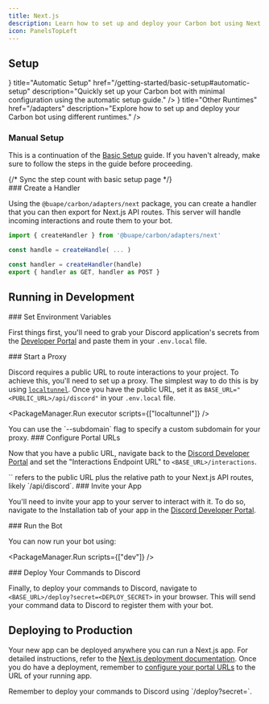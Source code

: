 ```yaml
---
title: Next.js
description: Learn how to set up and deploy your Carbon bot using Next.js, including development and production environments.
icon: PanelsTopLeft
---
```



## Setup

<Cards>
    <Card
        icon={<Workflow />}
        title="Automatic Setup"
        href="/getting-started/basic-setup#automatic-setup"
        description="Quickly set up your Carbon bot with minimal configuration using the automatic setup guide."
    />
    <Card
        icon={<Server />}
        title="Other Runtimes"
        href="/adapters"
        description="Explore how to set up and deploy your Carbon bot using different runtimes."
    />
</Cards>

### Manual Setup

This is a continuation of the [Basic Setup](/getting-started/basic-setup) guide. If you haven't already, make sure to follow the steps in the guide before proceeding.

<Steps>
{/* Sync the step count with basic setup page */}
<div class="step" style={{ display: 'hidden' }} />
<div class="step" style={{ display: 'hidden' }} />
<div class="step" style={{ display: 'hidden' }} />
<div class="step" style={{ display: 'hidden' }} />
<div class="step" style={{ display: 'hidden' }} />

<Step>
### Create a Handler

Using the `@buape/carbon/adapters/next` package, you can create a handler that you can then export for Next.js API routes. This server will handle incoming interactions and route them to your bot.

```ts
import { createHandler } from '@buape/carbon/adapters/next'

const handle = createHandle( ... )

const handler = createHandler(handle)
export { handler as GET, handler as POST }
```

</Step>
</Steps>

## Running in Development

<Steps>
<Step>
### Set Environment Variables

First things first, you'll need to grab your Discord application's secrets from the [Developer Portal](https://discord.com/developers/applications) and paste them in your `.env.local` file.

</Step>

<Step>
### Start a Proxy

Discord requires a public URL to route interactions to your project. To achieve this, you'll need to set up a proxy. The simplest way to do this is by using [`localtunnel`](https://www.npmjs.com/package/localtunnel). Once you have the public URL, set it as `BASE_URL="<PUBLIC_URL>/api/discord"` in your `.env.local` file.

<PackageManager.Run executor scripts={["localtunnel"]} />

<Callout type="info">
You can use the `--subdomain` flag to specify a custom subdomain for your proxy.
</Callout>
</Step>

<Step>
### Configure Portal URLs

Now that you have a public URL, navigate back to the [Discord Developer Portal](https://discord.com/developers/applications) and set the "Interactions Endpoint URL" to `<BASE_URL>/interactions`.

<Callout type="warn">
`<BASE_URL>` refers to the public URL plus the relative path to your Next.js API routes, likely `/api/discord`.
</Callout>

</Step>

<Step>
### Invite your App

You'll need to invite your app to your server to interact with it. To do so, navigate to the Installation tab of your app in the [Discord Developer Portal](https://discord.com/developers/applications).

</Step>

<Step>
### Run the Bot

You can now run your bot using:

<PackageManager.Run scripts={["dev"]} />
</Step>

<Step>
### Deploy Your Commands to Discord

Finally, to deploy your commands to Discord, navigate to `<BASE_URL>/deploy?secret=<DEPLOY_SECRET>` in your browser. This will send your command data to Discord to register them with your bot.
</Step>
</Steps>

## Deploying to Production

Your new app can be deployed anywhere you can run a Next.js app. For detailed instructions, refer to the [Next.js deployment documentation](https://nextjs.org/docs/app/building-your-application/deploying). Once you do have a deployment, remember to [configure your portal URLs](#configuring-portal-urls) to the URL of your running app.

<Callout type="info">
Remember to deploy your commands to Discord using `<BASE_URL>/deploy?secret=<DEPLOY_SECRET>`.
</Callout>